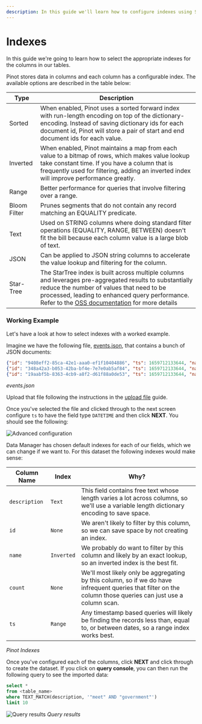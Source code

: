 ```yaml
---
description: In this guide we'll learn how to configure indexes using StarTree Data Manager.
---
```


# Indexes

In this guide we're going to learn how to select the appropriate indexes for the columns in our tables.

Pinot stores data in columns and each column has a configurable index.
The available options are described in the table below:

| Type       | Description|
|----------|-------------|
| Sorted | When enabled, Pinot uses a sorted forward index with run-length encoding on top of the dictionary-encoding. Instead of saving dictionary ids for each document id, Pinot will store a pair of start and end document ids for each value.  |
| Inverted | When enabled, Pinot maintains a map from each value to a bitmap of rows, which makes value lookup take constant time. If you have a column that is frequently used for filtering, adding an inverted index will improve performance greatly. |
| Range | Better performance for queries that involve filtering over a range. |
| Bloom Filter | Prunes segments that do not contain any record matching an EQUALITY predicate. |
| Text |  Used on STRING columns where doing standard filter operations (EQUALITY, RANGE, BETWEEN) doesn't fit the bill because each column value is a  large blob of text. |
| JSON | Can be applied to JSON string columns to accelerate the value lookup and filtering for the column. |
| Star-Tree | The StarTree index is built across multiple columns and leverages pre-aggregated results to substantially reduce the number of values that need to be processed, leading to enhanced query performance. Refer to the [OSS documentation](https://docs.pinot.apache.org/basics/indexing/star-tree-index) for more details |

### Working Example

Let's have a look at how to select indexes with a worked example.

Imagine we have the following file, [events.json](/data/events-column-encoding.json), that contains a bunch of JSON documents:

```json
{"id": "9408eff2-85ca-42e1-aaa0-ef1f10404886", "ts": 1659712133644, "name": "Marilyn Day", "count": 45, "description": "According artist party movement. Discussion call meet government."}
{"id": "348a42a3-b053-42ba-bf4e-7e7e0ab5af84", "ts": 1659712133644, "name": "Jade Strong", "count": 26, "description": "Second shake cost treat history hold behavior. Policy popular idea research cup remain receive. Small other kitchen.Business possible increase idea pull deep drive. Play yes role maintain within new.Join open conference think open one I. Time knowledge service."}
{"id": "19aabf5b-8363-4cb9-a8f2-d61f88a0de53", "ts": 1659712133644, "name": "David Miller", "count": 29, "description": "Beautiful speech place act would there. Trip account he rock to establish maybe.Talk stage follow central. Check individual might. Senior policy simple get should.Might hour site however. Test soldier matter whatever economic support. About true at throughout city attack.Player hit back the. Mention end door structure explain lead.State fire than idea may employee. Cover travel meeting teacher return speech buy.Remain speech marriage value. What step in ago understand relationship.Reality loss spring. Politics son beautiful growth more.Rock history capital mean bed."}

```
*events.json*

Upload that file following the instructions in the [upload file](../upload-file.md) guide.

Once you've selected the file and clicked through to the next screen configure `ts` to have the field type `DATETIME` and then click **NEXT**.
You should see the following:

![Advanced configuration](/img/dataset-manager/advanced-config.png)

Data Manager has chosen default indexes for each of our fields, which we can change if we want to.
For this dataset the following indexes would make sense:

| Column Name       | Index | Why? |
|----------|-------------| ----------|
| `description` | `Text` | This field contains free text whose length varies a lot across columns, so we'll use a variable length dictionary encoding to save space. |
|`id` | `None` | We aren't likely to filter by this column, so we can save space by not creating an index. |
|`name` | `Inverted` | We probably do want to filter by this column and likely by an exact lookup, so an inverted index is the best fit. |
| `count` | `None` | We'll most likely only be aggregating by this column, so if we do have infrequent queries that filter on the column those queries can just use a column scan.  |
|`ts` | `Range` | Any timestamp based queries will likely be finding the records less than, equal to, or between dates, so a range index works best.  |

*Pinot Indexes*

Once you've configured each of the columns, click **NEXT** and click through to create the dataset.
If you click on **query console**, you can then run the following query to see the imported data:

```sql
select *
from <table_name>
where TEXT_MATCH(description, '"meet" AND "government"')
limit 10
```

![Query results](/img/dataset-manager/query-indexes.png)
*Query results*
